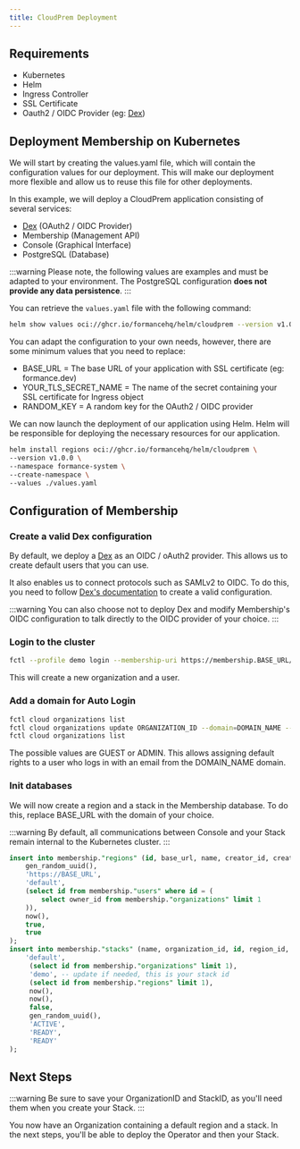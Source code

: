 ```yaml
---
title: CloudPrem Deployment
---
```

## Requirements
- Kubernetes
- Helm
- Ingress Controller
- SSL Certificate
- Oauth2 / OIDC Provider (eg: [Dex](https://dexidp.io/))

## Deployment Membership on Kubernetes
We will start by creating the values.yaml file, which will contain the configuration values for our deployment. This will make our deployment more flexible and allow us to reuse this file for other deployments.

In this example, we will deploy a CloudPrem application consisting of several services:

* [Dex](https://dexidp.io/) (OAuth2 / OIDC Provider)
* Membership (Management API)
* Console (Graphical Interface)
* PostgreSQL (Database)


:::warning
Please note, the following values are examples and must be adapted to your environment. The PostgreSQL configuration **does not provide any data persistence**.
:::

You can retrieve the `values.yaml` file with the following command:
```bash
helm show values oci://ghcr.io/formancehq/helm/cloudprem --version v1.0.0 > values.yaml
```
You can adapt the configuration to your own needs, however, there are some minimum values that you need to replace:
- BASE_URL = The base URL of your application with SSL certificate (eg: formance.dev)
- YOUR_TLS_SECRET_NAME = The name of the secret containing your SSL certificate for Ingress object
- RANDOM_KEY = A random key for the OAuth2 / OIDC provider


We can now launch the deployment of our application using Helm. Helm will be responsible for deploying the necessary resources for our application.
```bash
helm install regions oci://ghcr.io/formancehq/helm/cloudprem \
--version v1.0.0 \
--namespace formance-system \
--create-namespace \
--values ./values.yaml
```

## Configuration of Membership

### Create a valid Dex configuration
By default, we deploy a [Dex](https://dexidp.io/) as an OIDC / oAuth2 provider. This allows us to create default users that you can use.

It also enables us to connect protocols such as SAMLv2 to OIDC. To do this, you need to follow [Dex's documentation](https://dexidp.io/docs/) to create a valid configuration.

:::warning
You can also choose not to deploy Dex and modify Membership's OIDC configuration to talk directly to the OIDC provider of your choice.
:::

### Login to the cluster

```bash
fctl --profile demo login --membership-uri https://membership.BASE_URL/api
```

This will create a new organization and a user.

### Add a domain for Auto Login
```bash
fctl cloud organizations list
fctl cloud organizations update ORGANIZATION_ID --domain=DOMAIN_NAME --default-organization-role=GUEST --default-stack-role=GUEST
fctl cloud organizations list
```
The possible values are GUEST or ADMIN. This allows assigning default rights to a user who logs in with an email from the DOMAIN_NAME domain.

### Init databases

We will now create a region and a stack in the Membership database.
To do this, replace BASE_URL with the domain of your choice.

:::warning
By default, all communications between Console and your Stack remain internal to the Kubernetes cluster.
:::

```SQL
insert into membership."regions" (id, base_url, name, creator_id, created_at, production, active) values (
    gen_random_uuid(),
    'https://BASE_URL',
    'default',
    (select id from membership."users" where id = (
        select owner_id from membership."organizations" limit 1
    )),
    now(),
    true,
    true
);
insert into membership."stacks" (name, organization_id, id, region_id, created_at, updated_at, stargate_enabled, client_secret, state, status, expected_status) values (
    'default',
     (select id from membership."organizations" limit 1),
     'demo', -- update if needed, this is your stack id
     (select id from membership."regions" limit 1),
     now(),
     now(),
     false,
     gen_random_uuid(),
     'ACTIVE',
     'READY',
     'READY'
);
```

## Next Steps
:::warning
Be sure to save your OrganizationID and StackID, as you'll need them when you create your Stack.
:::

You now have an Organization containing a default region and a stack.
In the next steps, you'll be able to deploy the Operator and then your Stack.
